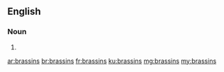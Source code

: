 ==English==

===Noun===
{{head|en|plural}}

# {{plural of|brassin|lang=en|nocat=1}}

[[ar:brassins]]
[[br:brassins]]
[[fr:brassins]]
[[ku:brassins]]
[[mg:brassins]]
[[my:brassins]]